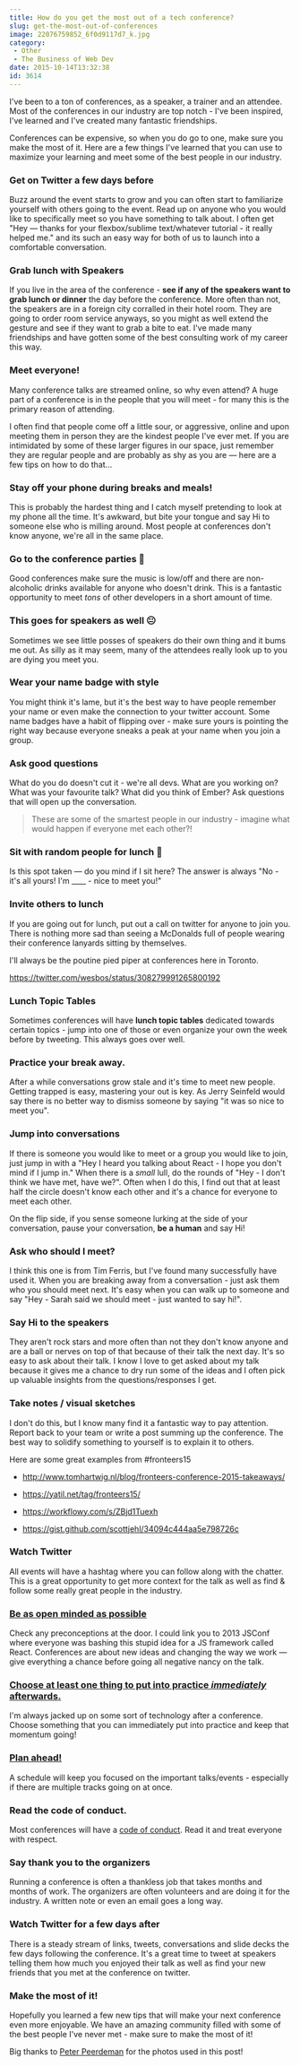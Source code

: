 ```yaml
---
title: How do you get the most out of a tech conference?
slug: get-the-most-out-of-conferences
image: 22076759852_6f0d9117d7_k.jpg
category:
 - Other
 - The Business of Web Dev
date: 2015-10-14T13:32:38
id: 3614
---
```


I've been to a ton of conferences, as a speaker, a trainer and an attendee. Most of the conferences in our industry are top notch - I've been inspired, I've learned and I've created many fantastic friendships.

Conferences can be expensive, so when you do go to one, make sure you make the most of it. Here are a few things I've learned that you can use to maximize your learning and meet some of the best people in our industry.

<h3>Get on Twitter a few days before</h3>

Buzz around the event starts to grow and you can often start to familiarize yourself with others going to the event. Read up on anyone who you would like to specifically meet so you have something to talk about. I often get "Hey — thanks for your flexbox/sublime text/whatever tutorial - it really helped me." and its such an easy way for both of us to launch into a comfortable conversation.

<h3>Grab lunch with Speakers</h3>

If you live in the area of the conference - **see if any of the speakers want to grab lunch or dinner** the day before the conference.  More often than not, the speakers are in a foreign city corralled in their hotel room.  They are going to order room service anyways, so you might as well extend the gesture and see if they want to grab a bite to eat. I've made many friendships and have gotten some of the best consulting work of my career this way.

<h3>Meet everyone!</h3>

Many conference talks are streamed online, so why even attend? A huge part of a conference is in the people that you will meet - for many this is the primary reason of attending.

I often find that people come off a little sour, or aggressive, online and upon meeting them in person they are the kindest people I've ever met. If you are intimidated by some of these larger figures in our space, just remember they are regular people and are probably as shy as you are — here are a few tips on how to do that...

<h3>Stay off your phone during breaks and meals!</h3>

This is probably the hardest thing and I catch myself pretending to look at my phone all the time. It's awkward, but bite your tongue and say Hi to someone else who is milling around. Most people at conferences don't know anyone, we're all in the same place.

<h3>Go to the conference parties 🎉</h3>

Good conferences make sure the music is low/off and there are non-alcoholic drinks available for anyone who doesn't drink. This is a fantastic opportunity to meet <em>tons</em> of other developers in a short amount of time.

<h3>This goes for speakers as well 😐</h3>

Sometimes we see little posses of speakers do their own thing and it bums me out. As silly as it may seem, many of the attendees really look up to you are dying you meet you.

<h3>Wear your name badge with style</h3>

You might think it's lame, but it's the best way to have people remember your name or even make the connection to your twitter account. Some name badges have a habit of flipping over - make sure yours is pointing the right way because everyone sneaks a peak at your name when you join a group.

<h3>Ask good questions</h3>

What do you do doesn't cut it - we're all devs. What are you working on? What was your favourite talk? What did you think of Ember? Ask questions that will open up the conversation.

<blockquote>
  These are some of the smartest people in our industry - imagine what would happen if everyone met each other?!
</blockquote>

<h3>Sit with random people for lunch 🍔</h3>

Is this spot taken — do you mind if I sit here? The answer is always "No - it's all yours! I'm ____ - nice to meet you!"

<h3>Invite others to lunch</h3>

If you are going out for lunch, put out a call on twitter for anyone to join you. There is nothing more sad than seeing a McDonalds full of people wearing their conference lanyards sitting by themselves.

I'll always be the poutine pied piper at conferences here in Toronto.

https://twitter.com/wesbos/status/308279991265800192

<h3>Lunch Topic Tables</h3>

Sometimes conferences will have **lunch topic tables** dedicated towards certain topics - jump into one of those or even organize your own the week before by tweeting. This always goes over well.

<h3>Practice your break away.</h3>

After a while conversations grow stale and it's time to meet new people. Getting trapped is easy, mastering your out is key. As Jerry Seinfeld would say there is no better way to dismiss someone by saying "it was so nice to meet you".

<h3>Jump into conversations</h3>

If there is someone you would like to meet or a group you would like to join, just jump in with a "Hey I heard you talking about React - I hope you don't mind if I jump in." When there is a <em>small</em> lull, do the rounds of "Hey - I don't think we have met, have we?". Often when I do this, I find out that at least half the circle doesn't know each other and it's a chance for everyone to meet each other.

On the flip side, if you sense someone lurking at the side of your conversation, pause your conversation, **be a human** and say Hi!

<h3>Ask who should I meet?</h3>

I think this one is from Tim Ferris, but I've found many successfully have used it. When you are breaking away from a conversation - just ask them who you should meet next. It's easy when you can walk up to someone and say "Hey - Sarah said we should meet - just wanted to say hi!".

<h3>Say Hi to the speakers</h3>

They aren't rock stars and more often than not they don't know anyone and are a ball or nerves on top of that because of their talk the next day. It's so easy to ask about their talk.  I know I love to get asked about my talk because it gives me a chance to dry run some of the ideas and I often pick up valuable insights from the questions/responses I get.

<h3>Take notes / visual sketches</h3>

I don't do this, but I know many find it a fantastic way to pay attention. Report back to your team or write a post summing up the conference. The best way to solidify something to yourself is to explain it to others.

Here are some great examples from #fronteers15



* <a href="http://www.tomhartwig.nl/blog/fronteers-conference-2015-takeaways/">http://www.tomhartwig.nl/blog/fronteers-conference-2015-takeaways/</a>

* <a href="https://yatil.net/tag/fronteers15/">https://yatil.net/tag/fronteers15/</a>

* <a href="https://workflowy.com/s/ZBjd1Tuexh">https://workflowy.com/s/ZBjd1Tuexh</a>

* <a href="https://gist.github.com/scottjehl/34094c444aa5e798726c">https://gist.github.com/scottjehl/34094c444aa5e798726c</a>



<h3>Watch Twitter</h3>

All events will have a hashtag where you can follow along with the chatter. This is a great opportunity to get more context for the talk as well as find & follow some really great people in the industry.

<h3><a href="https://twitter.com/mchaste/status/654301045942812672">Be as open minded as possible</a></h3>

Check any preconceptions at the door. I could link you to 2013 JSConf where everyone was bashing this stupid idea for a JS framework called React. Conferences are about new ideas and changing the way we work — give everything a chance before going all negative nancy on the talk.

<h3><a href="https://twitter.com/jeroenheijmans/status/654304019901489152">Choose at least one thing to put into practice <em>immediately</em> afterwards.</a></h3>

I'm always jacked up on some sort of technology after a conference. Choose something that you can immediately put into practice and keep that momentum going!

<h3><a href="https://twitter.com/antoniwan/status/654332586806919168">Plan ahead!</a></h3>

A schedule will keep you focused on the important talks/events - especially if there are multiple tracks going on at once.

<h3>Read the code of conduct.</h3>

Most conferences will have a <a href="http://confcodeofconduct.com/">code of conduct</a>. Read it and treat everyone with respect.

<h3>Say thank you to the organizers</h3>

Running a conference is often a thankless job that takes months and months of work. The organizers are often volunteers and are doing it for the industry. A written note or even an email goes a long way.

<h3>Watch Twitter for a few days after</h3>

There is a steady stream of links, tweets, conversations and slide decks the few days following the conference. It's a great time to tweet at speakers telling them how much you enjoyed their talk as well as find your new friends that you met at the conference on twitter.

<h3>Make the most of it!</h3>

Hopefully you learned a few new tips that will make your next conference even more enjoyable. We have an amazing community filled with some of the best people I've never met - make sure to make the most of it!

Big thanks to <a href="https://twitter.com/peterpeerdeman">Peter Peerdeman</a> for the photos used in this post!
